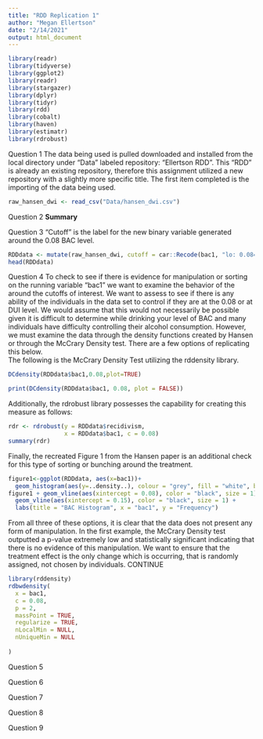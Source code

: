 ```yaml
---
title: "RDD Replication 1"
author: "Megan Ellertson"
date: "2/14/2021"
output: html_document
---
```

```r
library(readr)
library(tidyverse)
library(ggplot2)
library(readr)
library(stargazer)
library(dplyr)
library(tidyr)
library(rdd)
library(cobalt)
library(haven)
library(estimatr)
library(rdrobust)
```

Question 1
The data being used is pulled downloaded and installed from the local directory under "Data" labeled repository: "Ellertson RDD". This "RDD" is already an existing repository, therefore this assignment utilized a new repository with a slightly more specific title. The first item completed is the importing of the data being used. 
```r

raw_hansen_dwi <- read_csv("Data/hansen_dwi.csv")

```

Question 2 
**Summary**

Question 3
"Cutoff" is the label for the new binary variable generated around the 0.08 BAC level. 
```r
RDDdata <- mutate(raw_hansen_dwi, cutoff = car::Recode(bac1, "lo: 0.08= 0; else = 1"))
head(RDDdata)
``` 
Question 4 
To check to see if there is evidence for manipulation or sorting on the running variable "bac1" we want to examine the behavior of the around the cutoffs of interest.  We want to assess to see if there is any ability of the individuals in the data set to control if they are at the 0.08 or at DUI level. We would assume that this would not necessarily be possible given it is difficult to determine while drinking your level of BAC and many individuals have difficulty controlling their alcohol consumption. However, we must examine the data through the density functions created by Hansen or through the McCrary Density test.  There are a few options of replicating this below.  
The following is the McCrary Density Test utilizing the rddensity library. 
```r
DCdensity(RDDdata$bac1,0.08,plot=TRUE)

print(DCdensity(RDDdata$bac1, 0.08, plot = FALSE))

```

Additionally, the rdrobust library possesses the capability for creating this measure as follows:
```r
rdr <- rdrobust(y = RDDdata$recidivism,
                x = RDDdata$bac1, c = 0.08)
summary(rdr)

```

Finally, the recreated Figure 1 from the Hansen paper is an additional check for this type of sorting or bunching around the treatment.  
```r
figure1<-ggplot(RDDdata, aes(x=bac1))+
  geom_histogram(aes(y=..density..), colour = "grey", fill = "white", binwidth = 0.001)
figure1 + geom_vline(aes(xintercept = 0.08), color = "black", size = 1) +
  geom_vline(aes(xintercept = 0.15), color = "black", size = 1) +
  labs(title = "BAC Histogram", x = "bac1", y = "Frequency")
```
From all three of these options, it is clear that the data does not present any form of manipulation. In the first example, the McCrary Density test outputted a p-value extremely low and statistically significant indicating that there is no evidence of this manipulation.  We want to ensure that the treatment effect is the only change which is occurring, that is randomly assigned, not chosen by individuals. CONTINUE

```r
library(rddensity)
rdbwdensity(
  x = bac1,
  c = 0.08,
  p = 2,
  massPoint = TRUE,
  regularize = TRUE,
  nLocalMin = NULL,
  nUniqueMin = NULL
  
)
```


Question 5

Question 6

Question 7

Question 8

Question 9



